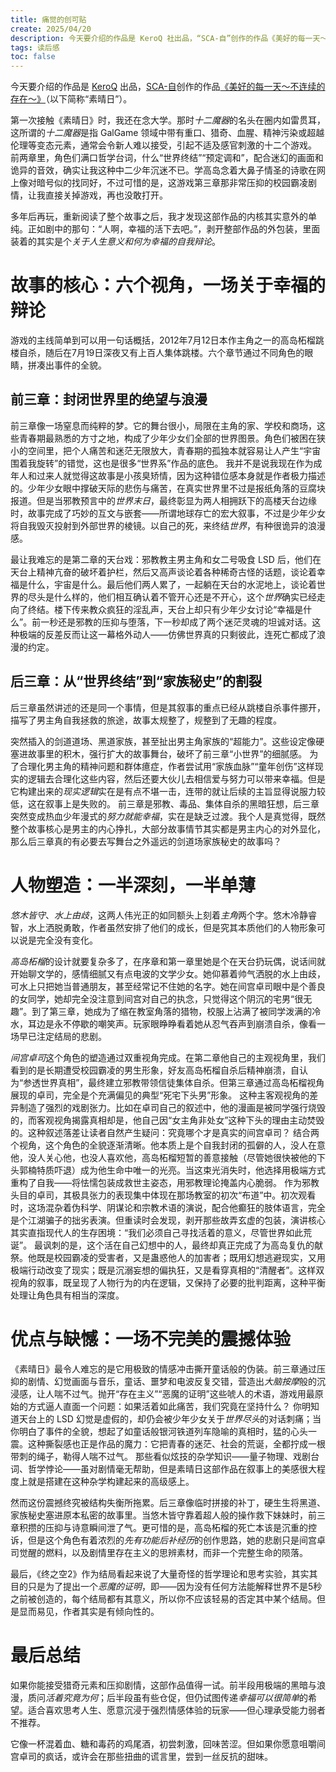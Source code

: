 ```yaml
---
title: 痛觉的创可贴
create: 2025/04/20
description: 今天要介绍的作品是 KeroQ 社出品，“SCA-自”创作的作品《美好的每一天～不连续的存在～》。
tags: 读后感
toc: false
---
```


今天要介绍的作品是 [KeroQ](https://zh.moegirl.org.cn/%E6%9E%95) 出品，[SCA-自](https://zh.moegirl.org.cn/SCA-%E8%87%AA)创作的作品[《美好的每一天～不连续的存在～》](https://zh.moegirl.org.cn/%E7%BE%8E%E5%A5%BD%E7%9A%84%E6%AF%8F%E4%B8%80%E5%A4%A9%EF%BD%9E%E4%B8%8D%E8%BF%9E%E7%BB%AD%E7%9A%84%E5%AD%98%E5%9C%A8%EF%BD%9E)（以下简称“素晴日”）。

第一次接触《素晴日》时，我还在念大学。那时*十二魔器*的名头在圈内如雷贯耳，这所谓的*十二魔器*是指 GalGame 领域中带有重口、猎奇、血腥、精神污染或超越伦理等变态元素，通常会令新人难以接受，引起不适及感官刺激的十二个游戏。
前两章里，角色们满口哲学台词，什么“世界终结”“预定调和”，配合迷幻的画面和诡异的音效，确实让我这种中二少年沉迷不已。学高岛念着大鼻子情圣的诗歌在网上像对暗号似的找同好，不过可惜的是，这游戏第三章那非常压抑的校园霸凌剧情，让我直接关掉游戏，再也没敢打开。

多年后再玩，重新阅读了整个故事之后，我才发现这部作品的内核其实意外的单纯。正如剧中的那句：“人啊，幸福的活下去吧。”，剥开整部作品的外包装，里面装着的其实是个*关于人生意义和何为幸福的自我辩论*。

# 故事的核心：六个视角，一场关于幸福的辩论

游戏的主线简单到可以用一句话概括，2012年7月12日本作主角之一的高岛柘榴跳楼自杀，随后在7月19日深夜又有上百人集体跳楼。六个章节通过不同角色的眼睛，拼凑出事件的全貌。

## 前三章：封闭世界里的绝望与浪漫

前三章像一场窒息而纯粹的梦。它的舞台很小，局限在主角的家、学校和商场，这些青春期最熟悉的方寸之地，构成了少年少女们全部的世界图景。角色们被困在狭小的空间里，把个人痛苦和迷茫无限放大，青春期的孤独本就容易让人产生“宇宙围着我旋转”的错觉，这也是很多“世界系”作品的底色。
我并不是说我现在作为成年人和过来人就觉得这故事是小孩臭矫情，因为这种错位感本身就是作者极力描述的。少年少女眼中撑破天际的悲伤与痛苦，在真实世界里不过是报纸角落的豆腐块报道。但是当邪教预言中的*世界末日*，最终彰显为两人相拥跃下的高楼天台边缘时，故事完成了巧妙的互文与嵌套——所谓地球存亡的宏大叙事，不过是少年少女将自我毁灭投射到外部世界的棱镜。以自己的死，来终结*世界*，有种很诡异的浪漫感。

最让我难忘的是第二章的天台戏：邪教教主男主角和女二号吸食 LSD 后，他们在天台上精神亢奋的破坏着护栏，然后又高声谈论着各种稀奇古怪的话题，谈论着幸福是什么，宇宙是什么。最后他们两人累了，一起躺在天台的水泥地上，谈论着世界的尽头是什么样的，他们相互确认着不管开心还是不开心，这个*世界*确实已经走向了终结。楼下传来教众疯狂的淫乱声，天台上却只有少年少女讨论“幸福是什么”。前一秒还是邪教的压抑与堕落，下一秒却成了两个迷茫灵魂的坦诚对话。这种极端的反差反而让这一幕格外动人——仿佛世界真的只剩彼此，连死亡都成了浪漫的约定。

## 后三章：从“世界终结”到“家族秘史”的割裂

后三章虽然讲述的还是同一个事情，但是其叙事的重点已经从跳楼自杀事件挪开，描写了男主角自我拯救的旅途，故事太规整了，规整到了无趣的程度。

突然插入的剑道道场、黑道家族，甚至扯出男主角家族的“超能力”。这些设定像硬塞进故事里的积木，强行扩大的故事舞台，破坏了前三章“小世界”的细腻感。
为了合理化男主角的精神问题和群体癔症，作者尝试用“家族血脉”“童年创伤”这样现实的逻辑去合理化这些内容，然后还要大伙儿去相信爱与努力可以带来幸福。但是它构建出来的*现实逻辑*实在是有点不堪一击，连带的就让后续的主旨显得说服力较低，这在叙事上是失败的。
前三章是邪教、毒品、集体自杀的黑暗狂想，后三章突然变成热血少年漫式的*努力就能幸福*，实在是缺乏过渡。我个人是真觉得，既然整个故事核心是男主的内心挣扎，大部分故事情节其实都是男主内心的对外显化，那么后三章真的有必要去写舞台之外遥远的剑道场家族秘史的故事吗？

# 人物塑造：一半深刻，一半单薄

*悠木皆守*、*水上由歧*，这两人伟光正的如同额头上刻着*主角*两个字。悠木冷静睿智，水上洒脱勇敢，作者虽然安排了他们的成长，但是究其本质他们的人物形象可以说是完全没有变化。

*高岛柘榴*的设计就要复杂多了，在序章和第一章里她是个在天台扔玩偶，说话间就开始聊文学的，感情细腻又有点电波的文学少女。她仰慕着帅气洒脱的水上由歧，可水上只把她当普通朋友，甚至经常记不住她的名字。她在间宫卓司眼中是个善良的女同学，她却完全没注意到间宫对自己的执念，只觉得这个阴沉的宅男“很无趣”。到了第三章，她成为了缩在教室角落的猎物，校服上沾满了被同学泼满的冷水，耳边是永不停歇的嘲笑声。玩家眼睁睁看着她从忍气吞声到崩溃自杀，像看一场早已注定结局的悲剧。

*间宫卓司*这个角色的塑造通过双重视角完成。在第二章他自己的主观视角里，我们看到的是长期遭受校园霸凌的男生形象，好友高岛柘榴自杀后精神崩溃，自认为“参透世界真相”，最终建立邪教带领信徒集体自杀。但第三章通过高岛柘榴视角展现的卓司，完全是个充满偏见的典型“死宅下头男”形象。
这种主客观视角的差异制造了强烈的戏剧张力。比如在卓司自己的叙述中，他的漫画是被同学强行烧毁的，而客观视角揭露真相却是，他自己因“女主角非处女”这种下头的理由主动焚毁的。这种叙述落差让读者自然产生疑问：究竟哪个才是真实的间宫卓司？
结合两个视角，这个角色的全貌逐渐清晰。他本质上是个自我封闭的孤僻的人，没人在意他，没人关心他，也没人喜欢他，高岛柘榴短暂的善意接触（尽管她很快被他的下头郭楠特质吓退）成为他生命中唯一的光亮。当这束光消失时，他选择用极端方式重构了自我——将怯懦包装成救世主姿态，用邪教理论掩盖内心脆弱。
作为邪教头目的卓司，其极具张力的表现集中体现在那场教室的初次“布道”中。初次观看时，这场混杂着伪科学、阴谋论和宗教术语的演说，配合他癫狂的肢体语言，完全是个江湖骗子的拙劣表演。但重读时会发现，剥开那些故弄玄虚的包装，演讲核心其实直指现代人的生存困境：“我们必须自己寻找活着的意义，尽管世界如此荒诞”。
最讽刺的是，这个活在自己幻想中的人，最终却真正完成了为高岛复仇的献祭。他既是校园霸凌的受害者，又是蛊惑他人的加害者；既用幻想逃避现实，又用极端行动改变了现实；既是沉溺妄想的偏执狂，又是看穿真相的“清醒者”。这样双视角的叙事，既呈现了人物行为的内在逻辑，又保持了必要的批判距离，这种平衡处理让角色具有相当的深度。

# 优点与缺憾：一场不完美的震撼体验

《素晴日》最令人难忘的是它用极致的情感冲击撕开童话般的伪装。前三章通过压抑的剧情、幻觉画面与音乐，童话、噩梦和电波反复交错，营造出*大脑按摩*般的沉浸感，让人喘不过气。抛开“存在主义”“恶魔的证明”这些唬人的术语，游戏用最原始的方式逼人直面一个问题：如果活着如此痛苦，我们究竟在坚持什么？
你明知道天台上的 LSD 幻觉是虚假的，却仍会被少年少女关于*世界尽头*的对话刺痛；当你明白了事件的全貌，想起了如童话般银河铁道列车隐喻的真相时，猛的心头一震。这种撕裂感也正是作品的魔力：它把青春的迷茫、社会的荒诞，全都拧成一根带刺的绳子，勒得人喘不过气。
那些看似炫技的杂学知识——量子物理、戏剧台词、哲学悖论——虽对剧情毫无帮助，但是素晴日这部作品在叙事上的美感很大程度上就是搭建在这种杂学构建起来的高级感上。

然而这份震撼终究被结构失衡所拖累。后三章像临时拼接的补丁，硬生生将黑道、家族秘史塞进原本私密的故事里。当悠木皆守靠着超人般的操作救下妹妹时，前三章积攒的压抑与诗意瞬间泄了气。更可惜的是，高岛柘榴的死亡本该是沉重的控诉，但是这个角色有着浓烈的*先有功能后补经历*的创作思路，她的悲剧只是间宫卓司觉醒的燃料，以及剧情里存在主义的思辨素材，而非一个完整生命的陨落。

最后，《终之空2》作为结局看起来说了大量奇怪的哲学理论和思考实验，其实其目的只是为了提出一个*恶魔的证明*，即——因为没有任何方法能解释世界不是5秒之前被创造的，每个结局都有其意义，所以你不应该轻易的否定其中某个结局。但是显而易见，作者其实是有倾向性的。

# 最后总结

如果你能接受猎奇元素和压抑剧情，这部作品值得一试。前半段用极端的黑暗与浪漫，质问*活着究竟为何*；后半段虽有些仓促，但仍试图传递*幸福可以很简单*的希望。适合喜欢思考人生、愿意沉浸于强烈情感体验的玩家——但心理承受能力弱者不推荐。

它像一杯混着血、糖和毒药的鸡尾酒，初尝刺激，回味苦涩。但如果你愿意咀嚼间宫卓司的疯话，或许会在那些扭曲的谎言里，尝到一丝反抗的甜味。
